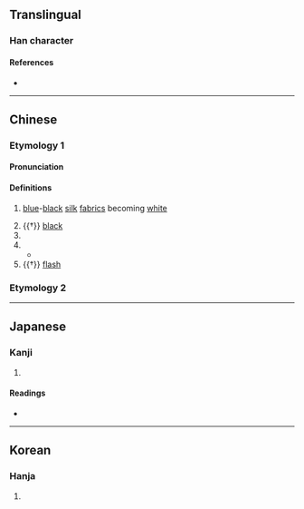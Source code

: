 {{character info/new}}
==Translingual==

===Han character===
{{Han char|rn=9|rad=人|as=17|sn=19|four=27231|canj=OLOF|ids=⿲亻丨⿱夂黑(G),⿲亻丨⿱攵黑(HTJK)}}

====References====
* {{Han ref|kx=0121.290|dkj=01299|dj=0256.160|hdz=10236.120|uh=5135|ud=20789|bh=F1EC|bd=61932}}

----

==Chinese==
===Etymology 1===
{{zh-forms|s=倏}}

====Pronunciation====
{{zh-pron
|m=shū
|m-s=
|dg=
|c=suk1
|c-t=
|g=
|h=pfs=
|j=
|mb=
|md=
|mn=
|mn-t=
|w=
|x=
|mc=y
|oc=y
|cat=a,pn
}}

====Definitions====
{{zh-hanzi}}

# {{zh-hg}} [[blue]]-[[black]] [[silk]] [[fabric]]s becoming [[white]]
# {{†}} [[black]]
# {{zh-alt-form|倏|[[rapid]]; [[swift]]}}
# {{n-g|Name of the god of the South Sea.}}
#* {{zh-usex|南海 之 帝 為{wéi} ^儵，北海 之 帝 為{wéi} ^忽，中央 之 帝 為{wéi} ^渾沌。|The Ruler of the Southern Ocean was '''Shu''', the Ruler of the Northern Ocean was Hu, and the Ruler of the Centre was Chaos.|ref=Zhuangzi}}
# {{†}} [[flash]]

===Etymology 2===
{{zh-see|鯈|v}}

----

==Japanese==

===Kanji===
{{ja-kanji|grade=|rs=人17}}

# {{rfdef|ja|sort=人17}}

====Readings====
* {{ja-readings|on=[[しゅう]] (shū)|kun=[[はやい]] (hayai)}}

----

==Korean==

===Hanja===
{{ko-hanja|hangeul=숙|rv=suk|mr=suk}}

# {{rfdef|ko|sort=人17}}